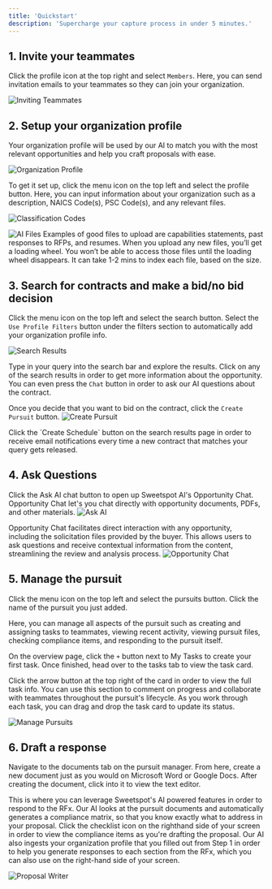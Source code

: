 ```yaml
---
title: 'Quickstart'
description: 'Supercharge your capture process in under 5 minutes.'
---
```


## 1.  Invite your teammates

Click the profile icon at the top right and select `Members`. Here, you can send invitation emails to your teammates so they can join your organization.


![Inviting Teammates](/images/teammates.jpeg)


## 2.  Setup your organization profile

 Your organization profile will be used by our AI to match you with the most relevant opportunities and help you craft proposals with ease.

![Organization Profile](/images/profile.png)

To get it set up, click the menu icon on the top left and select the profile button. Here, you can input information about your organization such as a description, NAICS Code(s), PSC Code(s), and any relevant files.

![Classification Codes](/images/classifications.png)

![AI Files](/images/files.png)
<Tip>
Examples of good files to upload are capabilities statements, past responses to RFPs, and resumes.
</Tip>
<Info> When you upload any new files, you’ll get a loading wheel. You won’t be able to access those files until the loading wheel disappears. It can take 1-2 mins to index each file, based on the size.</Info>

## 3.  Search for contracts and make a bid/no bid decision

Click the menu icon on the top left and select the search button. Select the `Use Profile Filters` button under the filters section to automatically add your organization profile info.

![Search Results](/images/search.png)

Type in your query into the search bar and explore the results. Click on any of the search results in order to get more information about the opportunity. You can even press the `Chat` button in order to ask our AI questions about the contract.

Once you decide that you want to bid on the contract, click the `Create Pursuit` button.
![Create Pursuit](/images/createpursuit.png)

<Tip>
Click the `Create Schedule` button on the search results page in order to receive email notifications every time a new contract that matches your query gets released.
</Tip>

## 4.  Ask Questions 

Click the Ask AI chat button to open up Sweetspot AI's Opportunity Chat. Opportunity Chat let's you chat directly with opportunity documents, PDFs, and other materials. 
![Ask AI](/images/askai.png)

Opportunity Chat facilitates direct interaction with any opportunity, including the solicitation files provided by the buyer. This allows users to ask questions and receive contextual information from the content, streamlining the review and analysis process.
![Opportunity Chat](/images/opportunitychatgreen1.png)

## 5.  Manage the pursuit

Click the menu icon on the top left and select the pursuits button. Click the name of the pursuit you just added. 

Here, you can manage all aspects of the pursuit such as creating and assigning tasks to teammates, viewing recent activity, viewing pursuit files, checking compliance items, and responding to the pursuit itself. 

On the overview page, click the `+` button next to My Tasks to create your first task. Once finished, head over to the tasks tab to view the task card. 

Click the arrow button at the top right of the card in order to view the full task info. You can use this section to comment on progress and collaborate with teammates throughout the pursuit's lifecycle. As you work through each task, you can drag and drop the task card to update its status.  

![Manage Pursuits](/images/pursuits.png)

## 6.  Draft a response

Navigate to the documents tab on the pursuit manager. From here, create a new document just as you would on Microsoft Word or Google Docs. After creating the document, click into it to view the text editor.

This is where you can leverage Sweetspot's AI powered features in order to respond to the RFx. Our AI looks at the pursuit documents and automatically generates a compliance matrix, so that you know exactly what to address in your proposal. Click the checklist icon on the righthand side of your screen in order to view the compliance items as you're drafting the proposal. Our AI also ingests your organization profile that you filled out from Step 1 in order to help you generate responses to each section from the RFx, which you can also use on the right-hand side of your screen.

![Proposal Writer](/images/prop.png)

